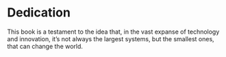 # Dedication {.unnumbered}

This book is a testament to the idea that, in the vast expanse of technology and innovation, it's not always the largest systems, but the smallest ones, that can change the world.
